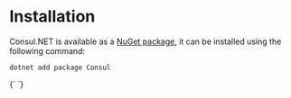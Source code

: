 
# Installation

Consul.NET is available as a [NuGet package](https://www.nuget.org/packages/Consul/), it can be installed using the following command:

```shell
dotnet add package Consul
```

<p>
    <DotNetFrameworkBadge/>{` `}<DotNetCoreBadge/>
</p>
